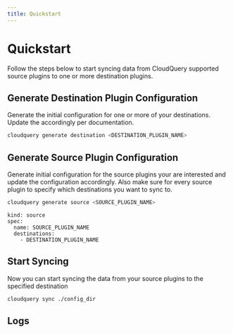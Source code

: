 ```yaml
---
title: Quickstart
---
```



# Quickstart

Follow the steps below to start syncing data from CloudQuery supported source plugins to one or more destination plugins.

<DownloadSection/>

## Generate Destination Plugin Configuration

Generate the initial configuration for one or more of your destinations.
Update the accordingly per documentation.

```bash
cloudquery generate destination <DESTINATION_PLUGIN_NAME>
```

## Generate Source Plugin Configuration

Generate initial configuration for the source plugins your are interested
and update the configuration accordingly. Also make sure for every
source plugin to specify which destinations you want to sync to.

```bash
cloudquery generate source <SOURCE_PLUGIN_NAME>
```

```
kind: source
spec:
  name: SOURCE_PLUGIN_NAME
  destinations:
    - DESTINATION_PLUGIN_NAME
```

## Start Syncing

Now you can start syncing the data from your source plugins
to the specified destination

```bash
cloudquery sync ./config_dir
```

## Logs
